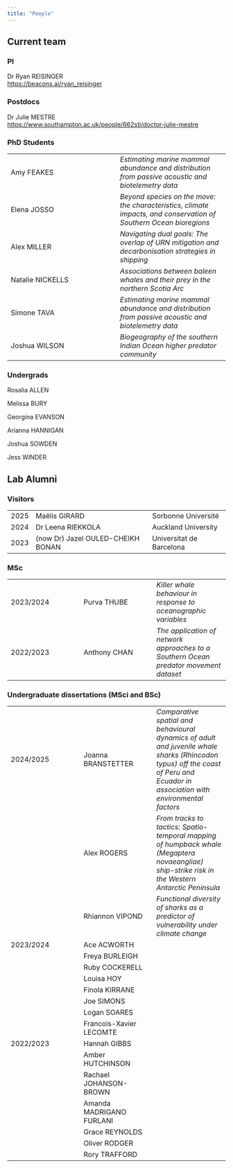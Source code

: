 ```yaml
---
title: "People"
---
```


## Current team

### PI

Dr Ryan REISINGER\
<https://beacons.ai/ryan_reisinger>

### Postdocs

Dr Julie MESTRE\
<https://www.southampton.ac.uk/people/662stj/doctor-julie-mestre>

### PhD Students

|  |  |
|----|----|
| Amy FEAKES | *Estimating marine mammal abundance and distribution from passive acoustic and biotelemetry data* |
| Elena JOSSO | *Beyond species on the move: the characteristics, climate impacts, and conservation of Southern Ocean bioregions* |
| Alex MILLER | *Navigating dual goals: The overlap of URN mitigation and decarbonisation strategies in shipping* |
| Natalie NICKELLS | *Associations between baleen whales and their prey in the northern Scotia Arc* |
| Simone TAVA | *Estimating marine mammal abundance and distribution from passive acoustic and biotelemetry data* |
| Joshua WILSON | *Biogeography of the southern Indian Ocean higher predator community* |

### Undergrads

Rosalia ALLEN

Melissa BURY

Georgina EVANSON

Arianna HANNIGAN

Joshua SOWDEN

Jess WINDER

## Lab Alumni

### Visitors

|      |                                   |                          |
|------|-----------------------------------|--------------------------|
| 2025 | Maëlis GIRARD                     | Sorbonne Université      |
| 2024 | Dr Leena RIEKKOLA                 | Auckland University      |
| 2023 | (now Dr) Jazel OULED-CHEIKH BONAN | Universitat de Barcelona |

### MSc

|  |  |  |
|------------------------|------------------------|------------------------|
| 2023/2024 | Purva THUBE | *Killer whale behaviour in response to oceanographic variables* |
| 2022/2023 | Anthony CHAN | *The application of network approaches to a Southern Ocean predator movement dataset* |

### Undergraduate dissertations (MSci and BSc)

|  |  |  |
|------------------------|------------------------|------------------------|
| 2024/2025 | Joanna BRANSTETTER | *Comparative spatial and behavioural dynamics of adult and juvenile whale sharks (Rhincodon typus) off the coast of Peru and Ecuador in association with environmental factors* |
|  | Alex ROGERS | *From tracks to tactics: Spatio-temporal mapping of humpback whale (Megaptera novaeangliae) ship-strike risk in the Western Antarctic Peninsula* |
|  | Rhiannon VIPOND | *Functional diversity of sharks as a predictor of vulnerability under climate change* |
| 2023/2024 | Ace ACWORTH |  |
|  | Freya BURLEIGH |  |
|  | Ruby COCKERELL |  |
|  | Louisa HOY |  |
|  | Finola KIRRANE |  |
|  | Joe SIMONS |  |
|  | Logan SOARES |  |
|  | Francois-Xavier LECOMTE |  |
| 2022/2023 | Hannah GIBBS |  |
|  | Amber HUTCHINSON |  |
|  | Rachael JOHANSON-BROWN |  |
|  | Amanda MADRIGANO FURLANI |  |
|  | Grace REYNOLDS |  |
|  | Oliver RODGER |  |
|  | Rory TRAFFORD |  |
